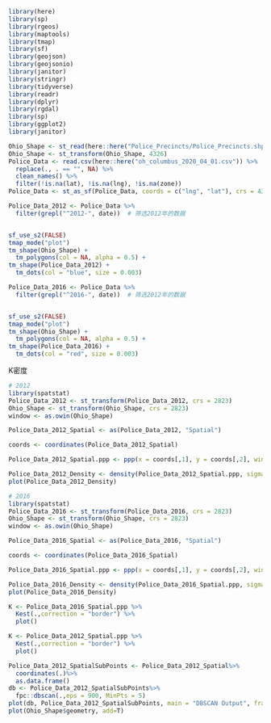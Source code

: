 ```r
library(here)
library(sp)
library(rgeos)
library(maptools)
library(tmap)
library(sf)
library(geojson)
library(geojsonio)
library(janitor)
library(stringr)
library(tidyverse)
library(readr)
library(dplyr)
library(rgdal)
library(sp)
library(ggplot2)
library(janitor)
```

```r
Ohio_Shape <- st_read(here::here("Police_Precincts/Police_Precincts.shp"))
Ohio_Shape <- st_transform(Ohio_Shape, 4326)
Police_Data <- read.csv(here::here("oh_columbus_2020_04_01.csv")) %>%
  replace(., . == "", NA) %>%
  clean_names() %>%
  filter(!is.na(lat), !is.na(lng), !is.na(zone))
Police_Data <- st_as_sf(Police_Data, coords = c("lng", "lat"), crs = 4326)

Police_Data_2012 <- Police_Data %>%
  filter(grepl("^2012-", date))  # 筛选2012年的数据


sf_use_s2(FALSE)
tmap_mode("plot")
tm_shape(Ohio_Shape) +
  tm_polygons(col = NA, alpha = 0.5) +
tm_shape(Police_Data_2012) +
  tm_dots(col = "blue", size = 0.003)
```

```r
Police_Data_2016 <- Police_Data %>%
  filter(grepl("^2016-", date))  # 筛选2012年的数据


sf_use_s2(FALSE)
tmap_mode("plot")
tm_shape(Ohio_Shape) +
  tm_polygons(col = NA, alpha = 0.5) +
tm_shape(Police_Data_2016) +
  tm_dots(col = "red", size = 0.003)
```
K密度
```r
# 2012
library(spatstat)
Police_Data_2012 <- st_transform(Police_Data_2012, crs = 2823)
Ohio_Shape <- st_transform(Ohio_Shape, crs = 2823)
window <- as.owin(Ohio_Shape)

Police_Data_2012_Spatial <- as(Police_Data_2012, "Spatial")

coords <- coordinates(Police_Data_2012_Spatial)

Police_Data_2012_Spatial.ppp <- ppp(x = coords[,1], y = coords[,2], window = window)

Police_Data_2012_Density <- density(Police_Data_2012_Spatial.ppp, sigma = 1500)
plot(Police_Data_2012_Density)
```


```r
# 2016
library(spatstat)
Police_Data_2016 <- st_transform(Police_Data_2016, crs = 2823)
Ohio_Shape <- st_transform(Ohio_Shape, crs = 2823)
window <- as.owin(Ohio_Shape)

Police_Data_2016_Spatial <- as(Police_Data_2016, "Spatial")

coords <- coordinates(Police_Data_2016_Spatial)

Police_Data_2016_Spatial.ppp <- ppp(x = coords[,1], y = coords[,2], window = window)

Police_Data_2016_Density <- density(Police_Data_2016_Spatial.ppp, sigma = 1500)
plot(Police_Data_2016_Density)
```


```r
K <- Police_Data_2016_Spatial.ppp %>%
  Kest(.,correction = "border") %>%
  plot()
```

```r
K <- Police_Data_2012_Spatial.ppp %>%
  Kest(.,correction = "border") %>%
  plot()
```

```r
Police_Data_2012_SpatialSubPoints <- Police_Data_2012_Spatial%>%
  coordinates(.)%>%
  as.data.frame()
db <- Police_Data_2012_SpatialSubPoints%>%
  fpc::dbscan(.,eps = 900, MinPts = 5)
plot(db, Police_Data_2012_SpatialSubPoints, main = "DBSCAN Output", frame = F)
plot(Ohio_Shape$geometry, add=T)
```

